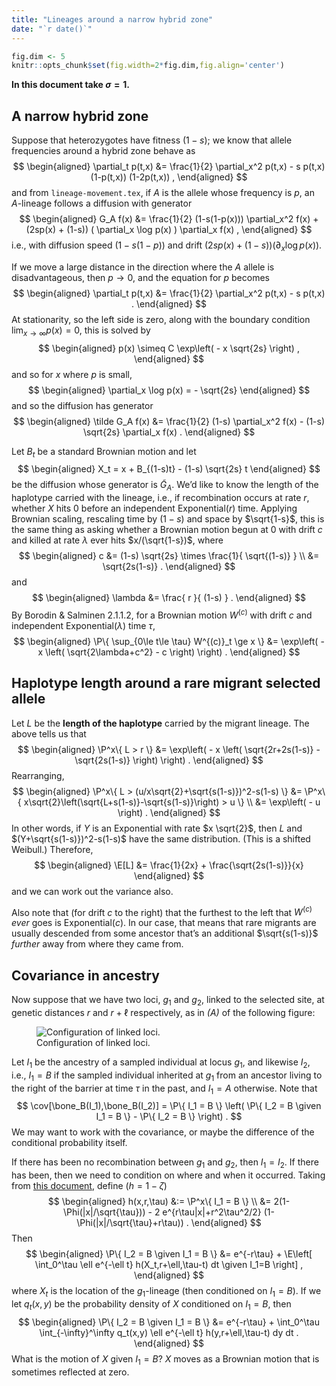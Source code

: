 ```yaml
---
title: "Lineages around a narrow hybrid zone"
date: "`r date()`"
---
```


$$
\newcommand{\E}{\mathbb{E}}
\renewcommand{\P}{\mathbb{P}}
\newcommand{\bone}{\mathbf{1}}
\newcommand{\given}{\mid}
\DeclareMathOperator{\sgn}{sgn}
\DeclareMathOperator{\cov}{cov}
$$

```r
fig.dim <- 5
knitr::opts_chunk$set(fig.width=2*fig.dim,fig.align='center')
```

**In this document take $\sigma=1$.**

A narrow hybrid zone
--------------------

Suppose that heterozygotes have fitness $(1-s)$;
we know that allele frequencies around a hybrid zone behave as
$$
\begin{aligned}
    \partial_t p(t,x) &= \frac{1}{2} \partial_x^2 p(t,x) - s p(t,x) (1-p(t,x)) (1-2p(t,x)) ,
\end{aligned}
$$
and from `lineage-movement.tex`,
if $A$ is the allele whose frequency is $p$,
an $A$-lineage follows a diffusion with generator 
$$
\begin{aligned}
    G_A f(x)
    &= 
    \frac{1}{2} (1-s(1-p(x))) \partial_x^2 f(x)
    + (2sp(x) + (1-s)) ( \partial_x \log p(x) ) \partial_x f(x) ,
\end{aligned}
$$
i.e., with diffusion speed $(1-s(1-p))$
and drift $(2sp(x) + (1-s)) ( \partial_x \log p(x) )$.

If we move a large distance in the direction where the $A$ allele is disadvantageous,
then $p \to 0$,
and the equation for $p$ becomes 
$$
\begin{aligned}
    \partial_t p(t,x) &= \frac{1}{2} \partial_x^2 p(t,x) - s p(t,x) .
\end{aligned}
$$
At stationarity, so the left side is zero,
along with the boundary condition $\lim_{x \to \infty} p(x) = 0$,
this is solved by
$$
\begin{aligned}
    p(x) \simeq C \exp\left( - x \sqrt{2s} \right) ,
\end{aligned}
$$
and so for $x$ where $p$ is small,
$$
\begin{aligned}
    \partial_x \log p(x) = - \sqrt{2s}
\end{aligned}
$$
and so the diffusion has generator
$$
\begin{aligned}
    \tilde G_A f(x)
    &= 
    \frac{1}{2} (1-s) \partial_x^2 f(x)
    - (1-s) \sqrt{2s} \partial_x f(x) .
\end{aligned}
$$

Let $B_t$ be a standard Brownian motion
and let
$$
\begin{aligned}
X_t = x + B_{(1-s)t} - (1-s) \sqrt{2s} t
\end{aligned}
$$
be the diffusion whose generator is $\tilde G_A$.
We'd like to know the length of the haplotype carried with the lineage,
i.e., if recombination occurs at rate $r$,
whether $X$ hits 0 before an independent Exponential($r$) time.
Applying Brownian scaling, 
rescaling time by $(1-s)$ and space by $\sqrt{1-s}$,
this is the same thing as asking
whether a Brownian motion begun at 0 with drift $c$
and killed at rate $\lambda$
ever hits $x/(\sqrt{1-s})$,
where
$$
\begin{aligned}
    c 
    &=
    (1-s) \sqrt{2s} \times \frac{1}{ \sqrt{(1-s)} } \\
    &=
    \sqrt{2s(1-s)} .
\end{aligned}
$$
and
$$
\begin{aligned}
    \lambda
    &=
    \frac{ r }{ (1-s) } .
\end{aligned}
$$
By Borodin \& Salminen 2.1.1.2,
for a Brownian motion $W^{(c)}$ with drift $c$ and independent Exponential($\lambda$) time $\tau$,
$$
\begin{aligned}
    \P\{ \sup_{0\le t\le \tau} W^{(c)}_t \ge x \}
    &=
    \exp\left( - x \left( \sqrt{2\lambda+c^2} - c \right) \right) .
\end{aligned}
$$

Haplotype length around a rare migrant selected allele
------------------------------------------------------

Let $L$ be the **length of the haplotype** carried by the migrant lineage.
The above tells us that
$$
\begin{aligned}
    \P^x\{ L > r \}
    &= 
    \exp\left( - x \left( \sqrt{2r+2s(1-s)} - \sqrt{2s(1-s)} \right) \right) .
\end{aligned}
$$
Rearranging,
$$
\begin{aligned}
    \P^x\{ L > (u/x\sqrt{2}+\sqrt{s(1-s)})^2-s(1-s) \}
    &= 
    \P^x\{ x\sqrt{2}\left(\sqrt{L+s(1-s)}-\sqrt{s(1-s)}\right) > u \} \\
    &= 
    \exp\left( - u \right) .
\end{aligned}
$$
In other words,
if $Y$ is an Exponential with rate $x \sqrt{2}$,
then $L$ and $(Y+\sqrt{s(1-s)})^2-s(1-s)$ have the same distribution.
(This is a shifted Weibull.)
Therefore,
$$
\begin{aligned}
    \E[L] 
    &= 
    \frac{1}{2x} + \frac{\sqrt{2s(1-s)}}{x} 
\end{aligned}
$$
and we can work out the variance also.

Also note that (for drift $c$ to the right) that the furthest to the left
that $W^{(c)}$ *ever* goes is Exponential($c$).
In our case, that means that rare migrants are usually descended from some ancestor
that's an additional $\sqrt{s(1-s)}$ *further* away from where they came from.


Covariance in ancestry
----------------------

Now suppose that we have two loci, $g_1$ and $g_2$, linked to the selected site,
at genetic distances $r$ and $r+\ell$ respectively,
as in *(A)* of the following figure:

![Configuration of linked loci.](linked-sites.png)

Let $I_1$ be the ancestry of a sampled individual at locus $g_1$,
and likewise $I_2$,
i.e., $I_1=B$ if the sampled individual inherited at $g_1$
from an ancestor living to the right of the barrier at time $\tau$ in the past,
and $I_1=A$ otherwise.
Note that
$$
\cov[\bone_B(I_1),\bone_B(I_2)]
=
\P\{ I_1 = B \} \left( \P\{ I_2 = B \given I_1 = B \} - \P\{ I_2 = B \} \right) .
$$
We may want to work with the covariance,
or maybe the difference of the conditional probability itself.

If there has been no recombination between $g_1$ and $g_2$,
then $I_1=I_2$.
If there has been, then we need to condition on where and when it occurred.
Taking from [this document](brownian-local-times.html),
define ($h=1-\zeta$)
$$
\begin{aligned}
    h(x,r,\tau) 
    &:= \P^x\{ I_1 = B \} \\
    &= 2(1-\Phi(|x|/\sqrt{\tau})) - 2 e^{r\tau|x|+r^2\tau^2/2} (1-\Phi(|x|/\sqrt{\tau}+r\tau)) .
\end{aligned}
$$
Then
$$
\begin{aligned}
    \P\{ I_2 = B \given I_1 = B \}
    &=
    e^{-r\tau}
    +
    \E\left[
    \int_0^\tau \ell e^{-\ell t} h(X_t,r+\ell,\tau-t) dt
    \given
    I_1=B
    \right] ,
\end{aligned}
$$
where $X_t$ is the location of the $g_1$-lineage (then conditioned on $I_1=B$).
If we let $q_t(x,y)$ be the probability density of $X$ conditioned on $I_1=B$,
then
$$
\begin{aligned}
    \P\{ I_2 = B \given I_1 = B \}
    &=
    e^{-r\tau}
    +
    \int_0^\tau 
    \int_{-\infty}^\infty
    q_t(x,y)
    \ell e^{-\ell t} h(y,r+\ell,\tau-t) 
    dy
    dt .
\end{aligned}
$$
What is the motion of $X$ given $I_1=B$?
$X$ moves as a Brownian motion that is sometimes reflected at zero.
